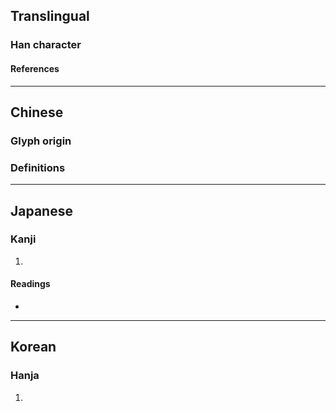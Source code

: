 {{character info/new}}
==Translingual==

===Han character===
{{Han char|rn=15|rad=冫|as=10|sn=12|four=|canj=IMUMT|ids=⿰冫豈}}

====References====
{{Han ref|kx=0133.100|dkj=01684|dj=0297.180|hdz=10300.030|uh=51D2}}

----

==Chinese==

===Glyph origin===
{{Han etym}}

===Definitions===
{{zh-see|皚|v}}

----

==Japanese==

===Kanji===
{{ja-kanji|grade=|rs=冫10}}

# {{rfdef|ja|sort=冫10}}

====Readings====
* {{ja-readings|on=[[ぎ]] (gi), [[げ]] (ge), [[かい]] (kai), [[がい]] (gai)|kun=[[さむい]] (samui)}}

----

==Korean==

===Hanja===
{{ko-hanja|hangeul=의|rv=ui|mr=ŭi}}

# {{rfdef|ko|sort=冫10}}